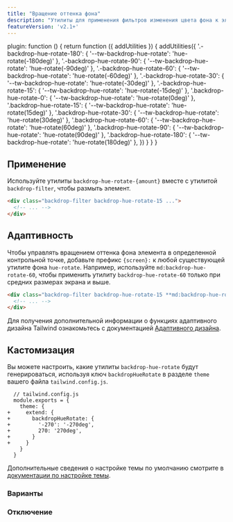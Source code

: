 ```yaml
---
title: "Вращение оттенка фона"
description: "Утилиты для применения фильтров изменения цвета фона к элементу."
featureVersion: 'v2.1+'
---
```



  plugin: function () {
    return function ({ addUtilities }) {
      addUtilities({
      '.-backdrop-hue-rotate-180': { '--tw-backdrop-hue-rotate':  'hue-rotate(-180deg)' },
      '.-backdrop-hue-rotate-90': { '--tw-backdrop-hue-rotate':  'hue-rotate(-90deg)' },
      '.-backdrop-hue-rotate-60': { '--tw-backdrop-hue-rotate':  'hue-rotate(-60deg)' },
      '.-backdrop-hue-rotate-30': { '--tw-backdrop-hue-rotate':  'hue-rotate(-30deg)' },
      '.-backdrop-hue-rotate-15': { '--tw-backdrop-hue-rotate':  'hue-rotate(-15deg)' },
      '.backdrop-hue-rotate-0': { '--tw-backdrop-hue-rotate': 'hue-rotate(0deg)' },
      '.backdrop-hue-rotate-15': { '--tw-backdrop-hue-rotate': 'hue-rotate(15deg)' },
      '.backdrop-hue-rotate-30': { '--tw-backdrop-hue-rotate': 'hue-rotate(30deg)' },
      '.backdrop-hue-rotate-60': { '--tw-backdrop-hue-rotate': 'hue-rotate(60deg)' },
      '.backdrop-hue-rotate-90': { '--tw-backdrop-hue-rotate': 'hue-rotate(90deg)' },
      '.backdrop-hue-rotate-180': { '--tw-backdrop-hue-rotate': 'hue-rotate(180deg)' },
      })
    }
  }
}

## Применение

Используйте утилиты `backdrop-hue-rotate-{amount}` вместе с утилитой `backdrop-filter`, чтобы размыть элемент.

```html
<div class="backdrop-filter backdrop-hue-rotate-15 ...">
  <!-- ... -->
</div>
```

## Адаптивность

Чтобы управлять вращением оттенка фона элемента в определенной контрольной точке, добавьте префикс `{screen}:` к любой существующей утилите фона `hue-rotate`. Например, используйте `md:backdrop-hue-rotate-60`, чтобы применить утилиту `backdrop-hue-rotate-60` только при средних размерах экрана и выше.

```html
<div class="backdrop-filter backdrop-hue-rotate-15 **md:backdrop-hue-rotate-60** ...">
  <!-- ... -->
</div>
```

Для получения дополнительной информации о функциях адаптивного дизайна Tailwind ознакомьтесь с документацией [Адаптивного дизайна](/docs/responsive-design).

## Кастомизация

Вы можете настроить, какие утилиты `backdrop-hue-rotate` будут генерироваться, используя ключ `backdropHueRotate` в разделе `theme` вашего файла `tailwind.config.js`.

```diff-js
  // tailwind.config.js
  module.exports = {
    theme: {
+     extend: {
+       backdropHueRotate: {
+         '-270': '-270deg',
+         270: '270deg',
+       }
+     }
    }
  }
```

Дополнительные сведения о настройке темы по умолчанию смотрите в [документации по настройке темы](/docs/theme#customizing-the-default-theme).

### Варианты

<Variants plugin="backdropHueRotate" name="backdrop hue-rotate" />

### Отключение

<Disabling plugin="backdropHueRotate" name="backdrop hue-rotate" />
